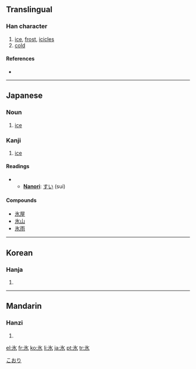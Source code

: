 {{see|冰}}
==Translingual==
{{Han stroke|[[Image:氷-bw.png|240px]]}}

===Han character===
{{Han char|rn=85|rad=水|as=01|sn=5|four=|canj=戈水 (IE)}}

# [[ice]], [[frost]], [[icicles]]
# [[cold]]

====References====
* {{Han ref|kx=0603.030|dkj=17087|dj=0996.030|hdz=31546.040|uh=6C37|ud=27703}}

----

==Japanese==

===Noun===
{{ja-noun|k|hira=こおり|rom=kōri}}

# [[ice]]

===Kanji===
{{ja-kanji|grade=3|rs=水01}}

# [[ice]]

====Readings====
* {{ja-readings|on=[[ひょう]] (hyō)|kun=[[こおり]] (koori), [[ひ]] (hi)}}
** '''[[Nanori]]''': [[すい]] (sui)

====Compounds====
* [[氷屋]]
* [[氷山]]
* [[氷雨]]

<!-- You can [http://web.mit.edu/jpnet/ji/data/sound/koori.au hear] it pronunced. ''(need *.au file player)''-->

[[Category:1000 Japanese basic words|こおり]]

----

==Korean==

===Hanja===
{{ko-hanja|hangeul=빙|eumhun=|rv=bing|mr=ping|y=ping}}

# {{defn|Korean}}

----

==Mandarin==

===Hanzi===
{{cmn-hanzi|pin=[[bīng]] ([[bing1]])|wg=ping<sup>1</sup>}}

# {{defn|Mandarin}}

[[el:氷]]
[[fr:氷]]
[[ko:氷]]
[[li:氷]]
[[ja:氷]]
[[pt:氷]]
[[tr:氷]]